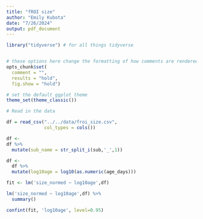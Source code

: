 ```yaml
---
title: "fROI size"
author: "Emily Kubota"
date: "7/26/2024"
output: pdf_document
---
```


```r
library("tidyverse") # for all things tidyverse


# these options here change the formatting of how comments are rendered
opts_chunk$set(
  comment = "",
  results = "hold",
  fig.show = "hold")

# set the default ggplot theme 
theme_set(theme_classic())


```

```r
# Read in the data 

df = read_csv("../../data/froi_size.csv",
              col_types = cols())

```

```r
df <-
df %>% 
  mutate(sub_name = str_split_i(sub,'_',1))

```


```r
df <-
  df %>% 
  mutate(log10age = log10(as.numeric(age_days)))

fit <- lm('size_normed ~ log10age',df)

lm('size_normed ~ log10age',df) %>% 
  summary() 

```

```r

confint(fit, 'log10age', level=0.95)
```